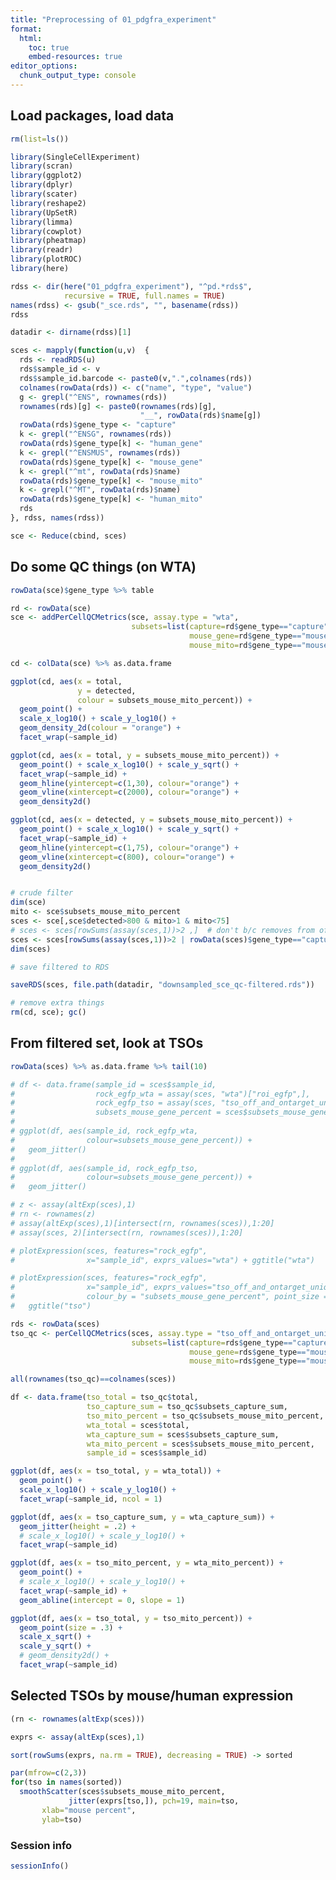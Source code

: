 ```yaml
---
title: "Preprocessing of 01_pdgfra_experiment"
format:
  html:
    toc: true
    embed-resources: true
editor_options: 
  chunk_output_type: console
---
```


## Load packages, load data

```r

rm(list=ls())

library(SingleCellExperiment)
library(scran)
library(ggplot2)
library(dplyr)
library(scater)
library(reshape2)
library(UpSetR)
library(limma)
library(cowplot)
library(pheatmap)
library(readr)
library(plotROC)
library(here)

rdss <- dir(here("01_pdgfra_experiment"), "^pd.*rds$", 
            recursive = TRUE, full.names = TRUE)
names(rdss) <- gsub("_sce.rds", "", basename(rdss))
rdss

datadir <- dirname(rdss)[1]

sces <- mapply(function(u,v)  {
  rds <- readRDS(u)
  rds$sample_id <- v
  rds$sample_id.barcode <- paste0(v,".",colnames(rds))
  colnames(rowData(rds)) <- c("name", "type", "value")
  g <- grepl("^ENS", rownames(rds))
  rownames(rds)[g] <- paste0(rownames(rds)[g], 
                             "__", rowData(rds)$name[g])
  rowData(rds)$gene_type <- "capture"
  k <- grepl("^ENSG", rownames(rds))
  rowData(rds)$gene_type[k] <- "human_gene"
  k <- grepl("^ENSMUS", rownames(rds))
  rowData(rds)$gene_type[k] <- "mouse_gene"
  k <- grepl("^mt", rowData(rds)$name)
  rowData(rds)$gene_type[k] <- "mouse_mito"
  k <- grepl("^MT", rowData(rds)$name)
  rowData(rds)$gene_type[k] <- "human_mito"
  rds
}, rdss, names(rdss))

sce <- Reduce(cbind, sces)
```


## Do some QC things (on WTA)

```r

rowData(sce)$gene_type %>% table

rd <- rowData(sce)
sce <- addPerCellQCMetrics(sce, assay.type = "wta",
                           subsets=list(capture=rd$gene_type=="capture",
                                        mouse_gene=rd$gene_type=="mouse_gene",
                                        mouse_mito=rd$gene_type=="mouse_mito"))

cd <- colData(sce) %>% as.data.frame

ggplot(cd, aes(x = total,
               y = detected,
               colour = subsets_mouse_mito_percent)) +
  geom_point() +
  scale_x_log10() + scale_y_log10() +
  geom_density_2d(colour = "orange") +
  facet_wrap(~sample_id)

ggplot(cd, aes(x = total, y = subsets_mouse_mito_percent)) +
  geom_point() + scale_x_log10() + scale_y_sqrt() +
  facet_wrap(~sample_id) + 
  geom_hline(yintercept=c(1,30), colour="orange") +
  geom_vline(xintercept=c(2000), colour="orange") +
  geom_density2d()

ggplot(cd, aes(x = detected, y = subsets_mouse_mito_percent)) +
  geom_point() + scale_x_log10() + scale_y_sqrt() +
  facet_wrap(~sample_id) + 
  geom_hline(yintercept=c(1,75), colour="orange") +
  geom_vline(xintercept=c(800), colour="orange") +
  geom_density2d()


# crude filter
dim(sce)
mito <- sce$subsets_mouse_mito_percent
sces <- sce[,sce$detected>800 & mito>1 & mito<75]
# sces <- sces[rowSums(assay(sces,1))>2 ,]  # don't b/c removes from off/on target mtx
sces <- sces[rowSums(assay(sces,1))>2 | rowData(sces)$gene_type=="capture" ,] 
dim(sces)

# save filtered to RDS

saveRDS(sces, file.path(datadir, "downsampled_sce_qc-filtered.rds"))

# remove extra things
rm(cd, sce); gc()

```

## From filtered set, look at TSOs

```r

rowData(sces) %>% as.data.frame %>% tail(10)

# df <- data.frame(sample_id = sces$sample_id,
#                  rock_egfp_wta = assay(sces, "wta")["roi_egfp",],
#                  rock_egfp_tso = assay(sces, "tso_off_and_ontarget_unique")["roi_egfp",],
#                  subsets_mouse_gene_percent = sces$subsets_mouse_gene_percent)
# 
# ggplot(df, aes(sample_id, rock_egfp_wta, 
#                colour=subsets_mouse_gene_percent)) +
#   geom_jitter()
# 
# ggplot(df, aes(sample_id, rock_egfp_tso, 
#                colour=subsets_mouse_gene_percent)) +
#   geom_jitter()

# z <- assay(altExp(sces),1)
# rn <- rownames(z)
# assay(altExp(sces),1)[intersect(rn, rownames(sces)),1:20]
# assay(sces, 2)[intersect(rn, rownames(sces)),1:20]

# plotExpression(sces, features="rock_egfp", 
#                x="sample_id", exprs_values="wta") + ggtitle("wta")

# plotExpression(sces, features="rock_egfp", 
#                x="sample_id", exprs_values="tso_off_and_ontarget_unique",
#                colour_by = "subsets_mouse_gene_percent", point_size = 0) +
#   ggtitle("tso")

rds <- rowData(sces)
tso_qc <- perCellQCMetrics(sces, assay.type = "tso_off_and_ontarget_unique",
                           subsets=list(capture=rds$gene_type=="capture",
                                        mouse_gene=rds$gene_type=="mouse_gene",
                                        mouse_mito=rds$gene_type=="mouse_mito"))

all(rownames(tso_qc)==colnames(sces))

df <- data.frame(tso_total = tso_qc$total,
                 tso_capture_sum = tso_qc$subsets_capture_sum,
                 tso_mito_percent = tso_qc$subsets_mouse_mito_percent,
                 wta_total = sces$total,
                 wta_capture_sum = sces$subsets_capture_sum,
                 wta_mito_percent = sces$subsets_mouse_mito_percent,
                 sample_id = sces$sample_id)

ggplot(df, aes(x = tso_total, y = wta_total)) +
  geom_point() +
  scale_x_log10() + scale_y_log10() +
  facet_wrap(~sample_id, ncol = 1)

ggplot(df, aes(x = tso_capture_sum, y = wta_capture_sum)) +
  geom_jitter(height = .2) +
  # scale_x_log10() + scale_y_log10() +
  facet_wrap(~sample_id)

ggplot(df, aes(x = tso_mito_percent, y = wta_mito_percent)) +
  geom_point() +
  # scale_x_log10() + scale_y_log10() +
  facet_wrap(~sample_id) +
  geom_abline(intercept = 0, slope = 1)

ggplot(df, aes(x = tso_total, y = tso_mito_percent)) +
  geom_point(size = .3) +
  scale_x_sqrt() +
  scale_y_sqrt() +
  # geom_density2d() +
  facet_wrap(~sample_id)

```

## Selected TSOs by mouse/human expression

```r

(rn <- rownames(altExp(sces)))

exprs <- assay(altExp(sces),1)

sort(rowSums(exprs, na.rm = TRUE), decreasing = TRUE) -> sorted

par(mfrow=c(2,3))
for(tso in names(sorted))
  smoothScatter(sces$subsets_mouse_mito_percent,
             jitter(exprs[tso,]), pch=19, main=tso,
       xlab="mouse percent",
       ylab=tso)


```

### Session info

```r

sessionInfo()

```

